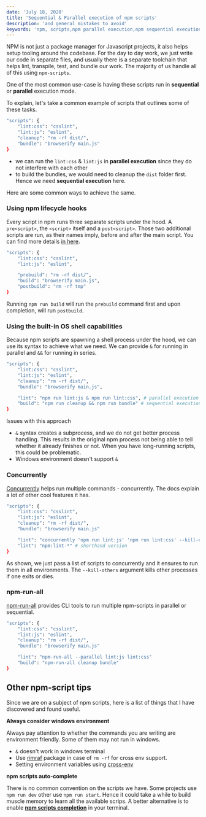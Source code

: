 ```yaml
---
date: 'July 18, 2020'
title: 'Sequential & Parallel execution of npm scripts'
description: 'and general mistakes to avoid'
keywords: 'npm, scripts,npm parallel execution,npm sequential execution'
---
```


NPM is not just a package manager for Javascript projects, it also helps setup tooling around the codebase.
For the day to day work, we just write our code in separate files, and usually there is a separate toolchain that helps lint, transpile, test, and bundle our work.
The majority of us handle all of this using `npm-scripts`.

One of the most common use-case is having these scripts run in **sequential** or **parallel** execution mode.

To explain, let's take a common example of scripts that outlines some of these tasks.

```bash
"scripts": {
    "lint:css": "csslint",
    "lint:js": "eslint",
    "cleanup": "rm -rf dist/",
    "bundle": "browserify main.js"
}
```

- we can run the `lint:css` & `lint:js` in **parallel execution** since they do not interfere with each other
- to build the bundles, we would need to cleanup the `dist` folder first. Hence we need **sequential execution** here.

Here are some common ways to achieve the same.

### Using npm lifecycle hooks

Every script in npm runs three separate scripts under the hood. A `pre<script>`, the `<script>` itself and a `post<script>`.
Those two additional scripts are run, as their names imply, before and after the main script.
You can find more details [in here](https://docs.npmjs.com/misc/scripts).

```bash
"scripts": {
    "lint:css": "csslint",
    "lint:js": "eslint",

    "prebuild": "rm -rf dist/",
    "build": "browserify main.js",
    "postbuild": "rm -rf tmp"
}
```

Running `npm run build` will run the `prebuild` command first and upon completion, will run `postbuild`.

### Using the built-in OS shell capabilities

Because npm scripts are spawning a shell process under the hood, we can use its syntax to achieve what we need.
We can provide `&` for running in parallel and `&&` for running in series.

```bash
"scripts": {
    "lint:css": "csslint",
    "lint:js": "eslint",
    "cleanup": "rm -rf dist/",
    "bundle": "browserify main.js",

    "lint": "npm run lint:js & npm run lint:css", # parallel execution
    "build": "npm run cleanup && npm run bundle" # sequential execution
}
```

Issues with this approach

- `&` syntax creates a subprocess, and we do not get better process handling. This results in the original npm process not being able to tell whether it already finishes or not.
  When you have long-running scripts, this could be problematic.
- Windows environment doesn't support `&`

### Concurrently

[Concurrently](https://www.npmjs.com/package/concurrently) helps run multiple commands - concurrently.
The docs explain a lot of other cool features it has.

```bash
"scripts": {
    "lint:css": "csslint",
    "lint:js": "eslint",
    "cleanup": "rm -rf dist/",
    "bundle": "browserify main.js"

    "lint": "concurrently 'npm run lint:js' 'npm run lint:css' --kill-others"
    "lint": "npm:lint-*" # shorthand version
}
```

As shown, we just pass a list of scripts to concurrently and it ensures to run them in all environments.
The `--kill-others` argument kills other processes if one exits or dies.

### npm-run-all

[npm-run-all](https://www.npmjs.com/package/npm-run-all) provides CLI tools to run multiple npm-scripts in parallel or sequential.

```bash
"scripts": {
    "lint:css": "csslint",
    "lint:js": "eslint",
    "cleanup": "rm -rf dist/",
    "bundle": "browserify main.js"

    "lint": "npm-run-all --parallel lint:js lint:css"
    "build": "npm-run-all cleanup bundle"
}
```

## Other npm-script tips

Since we are on a subject of npm scripts, here is a list of things that I have discovered and found useful.

**Always consider windows environment**

Always pay attention to whether the commands you are writing are environment friendly. Some of them may not run in windows.

- `&` doesn't work in windows terminal
- Use [rimraf](https://www.npmjs.com/package/rimraf) package in case of `rm -rf` for cross env support.
- Setting environment variables using [cross-env](https://www.npmjs.com/package/cross-env)

**npm scripts auto-complete**

There is no common convention on the scripts we have. Some projects use `npm run dev` other use `npm run start`. Hence it could take a while to build muscle memory to learn all the available scrips.
A better alternative is to enable [**npm scripts completion**](https://docs.npmjs.com/cli/completion) in your terminal.
